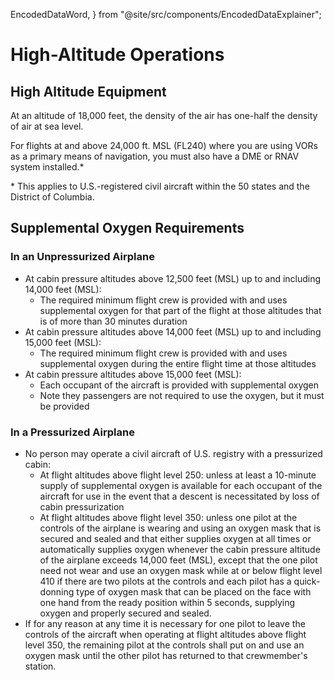   EncodedDataWord,
} from "@site/src/components/EncodedDataExplainer";

# High-Altitude Operations

## High Altitude Equipment

At an altitude of 18,000 feet, the density of the air has one-half the density
of air at sea level.

For flights at and above 24,000 ft. MSL (FL240) where you are using VORs as a
primary means of navigation, you must also have a DME or RNAV system
installed.\*

<Reg part="91.205" />

<Footnotes>
  * This applies to U.S.-registered civil aircraft within the 50 states and the
  District of Columbia.
</Footnotes>

## Supplemental Oxygen Requirements

### In an Unpressurized Airplane

- At cabin pressure altitudes above 12,500 feet (MSL) up to and including 14,000
  feet (MSL):
  - The required minimum flight crew is provided with and uses supplemental
    oxygen for that part of the flight at those altitudes that is of more than
    30 minutes duration
- At cabin pressure altitudes above 14,000 feet (MSL) up to and including 15,000
  feet (MSL):
  - The required minimum flight crew is provided with and uses supplemental
    oxygen during the entire flight time at those altitudes
- At cabin pressure altitudes above 15,000 feet (MSL):
  - Each occupant of the aircraft is provided with supplemental oxygen
  - Note they passengers are not required to use the oxygen, but it must be
    provided

### In a Pressurized Airplane

- No person may operate a civil aircraft of U.S. registry with a pressurized
  cabin:
  - At flight altitudes above flight level 250: unless at least a 10-minute
    supply of supplemental oxygen is available for each occupant of the aircraft
    for use in the event that a descent is necessitated by loss of cabin
    pressurization
  - At flight altitudes above flight level 350: unless one pilot at the controls
    of the airplane is wearing and using an oxygen mask that is secured and
    sealed and that either supplies oxygen at all times or automatically
    supplies oxygen whenever the cabin pressure altitude of the airplane exceeds
    14,000 feet (MSL), except that the one pilot need not wear and use an oxygen
    mask while at or below flight level 410 if there are two pilots at the
    controls and each pilot has a quick-donning type of oxygen mask that can be
    placed on the face with one hand from the ready position within 5 seconds,
    supplying oxygen and properly secured and sealed.
- If for any reason at any time it is necessary for one pilot to leave the
  controls of the aircraft when operating at flight altitudes above flight level
  350, the remaining pilot at the controls shall put on and use an oxygen mask
  until the other pilot has returned to that crewmember's station.

<Reg part="91.211" />
